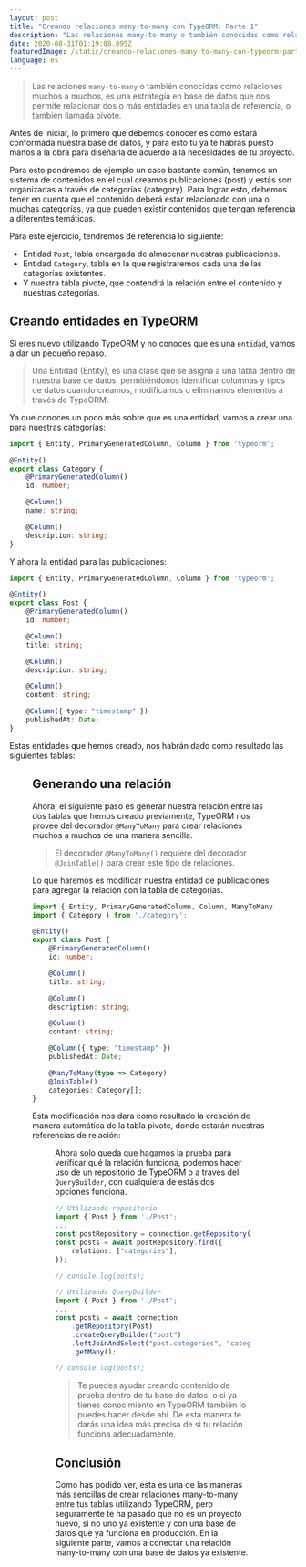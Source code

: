 ```yaml
---
layout: post
title: "Creando relaciones many-to-many con TypeORM: Parte 1"
description: "Las relaciones many-to-many o también conocidas como relaciones muchos a muchos, es una estrategía en base de datos que nos permite relacionar dos o más entidades en una tabla de referencia, o también llamada pivote."
date: 2020-08-31T01:19:08.895Z
featuredImage: /static/creando-relaciones-many-to-many-con-typeorm-parte-1.png
language: es
---
```



> Las relaciones `many-to-many` o también conocidas como relaciones muchos a muchos, es una estrategía en base de datos que nos permite relacionar dos o más entidades en una tabla de referencia, o también llamada pivote.

Antes de iniciar, lo primero que debemos conocer es cómo estará conformada nuestra base de datos, y para esto tu ya te habrás puesto manos a la obra para diseñarla de acuerdo a la necesidades de tu proyecto.

Para esto pondremos de ejemplo un caso bastante común, tenemos un sistema de contenidos en el cual creamos publicaciones (post) y estás son organizadas a través de categorías (category). Para lograr esto, debemos tener en cuenta que el contenido deberá estar relacionado con una o muchas categorías, ya que pueden existir contenidos que tengan referencia a diferentes temáticas.

Para este ejercicio, tendremos de referencia lo siguiente:
- Entidad `Post`, tabla encargada de almacenar nuestras publicaciones.
- Entidad `Category`, tabla en la que registraremos cada una de las categorías existentes.
- Y nuestra tabla pivote, que contendrá la relación entre el contenido y nuestras categorías.

## Creando entidades en TypeORM
Si eres nuevo utilizando TypeORM y no conoces que es una `entidad`, vamos a dar un pequeño repaso.

> Una Entidad (Entity), es una clase que se asigna a una tabla dentro de nuestra base de datos, permitiéndonos identificar columnas y tipos de datos cuando creamos, modificamos o eliminamos elementos a través de TypeORM.

Ya que conoces un poco más sobre que es una entidad, vamos a crear una para nuestras categorías:

```ts
import { Entity, PrimaryGeneratedColumn, Column } from 'typeorm';

@Entity()
export class Category {
	@PrimaryGeneratedColumn()
	id: number;

	@Column()
	name: string;

	@Column()
	description: string;
}
```

Y ahora la entidad para las publicaciones:
```ts
import { Entity, PrimaryGeneratedColumn, Column } from 'typeorm';

@Entity()
export class Post {
	@PrimaryGeneratedColumn()
	id: number;

	@Column()
	title: string;

	@Column()
	description: string;

	@Column()
	content: string;

	@Column({ type: "timestamp" })
	publishedAt: Date;
}
```

Estas entidades que hemos creado, nos habrán dado como resultado las siguientes tablas:

<Figure src="/static/creando-relaciones-many-to-many-con-typeorm-parte-1/first-database-schema.png" alt="Tablas autogeneradas por TypeORM" />

## Generando una relación
Ahora, el siguiente paso es generar nuestra relación entre las dos tablas que hemos creado previamente, TypeORM nos provee del decorador `@ManyToMany` para crear relaciones muchos a muchos de una manera sencilla.

> El decorador `@ManyToMany()` requiere del decorador `@JoinTable()` para crear este tipo de relaciones.

Lo que haremos es modificar nuestra entidad de publicaciones para agregar la relación con la tabla de categorías.

```ts
import { Entity, PrimaryGeneratedColumn, Column, ManyToMany, JoinTable } from 'typeorm';
import { Category } from './category';

@Entity()
export class Post {
	@PrimaryGeneratedColumn()
	id: number;

	@Column()
	title: string;

	@Column()
	description: string;

	@Column()
	content: string;

	@Column({ type: "timestamp" })
	publishedAt: Date;

	@ManyToMany(type => Category)
	@JoinTable()
	categories: Category[];
}
```

Esta modificación nos dara como resultado la creación de manera automática de la tabla pivote, donde estarán nuestras referencias de relación:

<Figure src="/static/creando-relaciones-many-to-many-con-typeorm-parte-1/database-schema.png" alt="Modelo entidad relación" />

Ahora solo queda que hagamos la prueba para verificar qué la relación funciona, podemos hacer uso de un repositorio de TypeORM o a través del `QueryBuilder`, con cualquiera de estás dos opciones funciona.

```ts
// Utilizando repositorio
import { Post } from './Post';
...
const postRepository = connection.getRepository(Post);
const posts = await postRepository.find({
	relations: ["categories"],
});

// console.log(posts);
```

```ts
// Utilizando QueryBuilder
import { Post } from './Post';
...
const posts = await connection
    .getRepository(Post)
    .createQueryBuilder("post")
    .leftJoinAndSelect("post.categories", "category")
    .getMany();

// console.log(posts);
```

> Te puedes ayudar creando contenido de prueba dentro de tu base de datos, o si ya tienes conocimiento en TypeORM también lo puedes hacer desde ahí. De esta manera te darás una idea más precisa de si tu relación funciona adecuadamente.

## Conclusión
Como has podido ver, esta es una de las maneras más sencillas de crear relaciones many-to-many entre tus tablas utilizando TypeORM, pero seguramente te ha pasado que no es un proyecto nuevo, si no uno ya existente y con una base de datos que ya funciona en producción. En la siguiente parte, vamos a conectar una relación many-to-many con una base de datos ya existente.